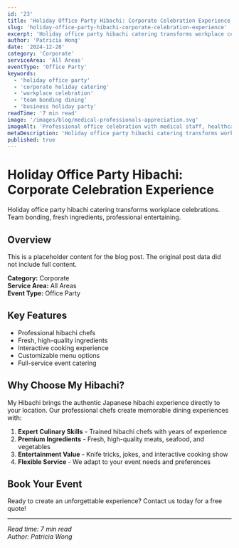 ```yaml
---
id: '23'
title: 'Holiday Office Party Hibachi: Corporate Celebration Experience'
slug: 'holiday-office-party-hibachi-corporate-celebration-experience'
excerpt: 'Holiday office party hibachi catering transforms workplace celebrations. Team bonding, fresh ingredients, professional entertaining.'
author: 'Patricia Wong'
date: '2024-12-28'
category: 'Corporate'
serviceArea: 'All Areas'
eventType: 'Office Party'
keywords:
  - 'holiday office party'
  - 'corporate holiday catering'
  - 'workplace celebration'
  - 'team bonding dining'
  - 'business holiday party'
readTime: '7 min read'
image: '/images/blog/medical-professionals-appreciation.svg'
imageAlt: 'Professional office celebration with medical staff, healthcare workers, and business professionals enjoying appreciation hibachi event'
metaDescription: 'Holiday office party hibachi catering transforms workplace celebrations. Team bonding, fresh ingredients, professional entertaining at its finest.'
published: true
---
```


# Holiday Office Party Hibachi: Corporate Celebration Experience

Holiday office party hibachi catering transforms workplace celebrations. Team bonding, fresh ingredients, professional entertaining.

## Overview

This is a placeholder content for the blog post. The original post data did not include full content.

**Category:** Corporate  
**Service Area:** All Areas  
**Event Type:** Office Party

## Key Features

- Professional hibachi chefs
- Fresh, high-quality ingredients
- Interactive cooking experience
- Customizable menu options
- Full-service event catering

## Why Choose My Hibachi?

My Hibachi brings the authentic Japanese hibachi experience directly to your location. Our professional chefs create memorable dining experiences with:

1. **Expert Culinary Skills** - Trained hibachi chefs with years of experience
2. **Premium Ingredients** - Fresh, high-quality meats, seafood, and vegetables
3. **Entertainment Value** - Knife tricks, jokes, and interactive cooking show
4. **Flexible Service** - We adapt to your event needs and preferences

## Book Your Event

Ready to create an unforgettable experience? Contact us today for a free quote!

---

*Read time: 7 min read*  
*Author: Patricia Wong*

